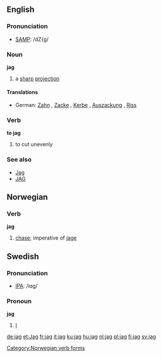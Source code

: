 ==English==

===Pronunciation===
*[[w:SAMPA|SAMP]]: /dZ{g/

===Noun===
'''jag'''

# a [[sharp]] [[projection]]

====Translations====
*German: [[Zahn]] {{m}}, [[Zacke]] {{f}}, [[Kerbe]] {{f}}, [[Auszackung]] {{f}}, [[Riss]] {{m}}

===Verb===
'''to jag'''

# to cut unevenly

===See also===
*[[Jag]]
*[[JAG]]

==Norwegian==
===Verb===
[[Category:Norwegian verb forms]]
'''jag'''
#[[chase]]; imperative of [[jage]]

==Swedish==
===Pronunciation===
*[[w:IPA|IPA]]: /iɑg/

===Pronoun===
'''jag'''

#[[I]]
[[de:jag]]
[[et:Jag]]
[[fr:jag]]
[[it:jag]]
[[ku:jag]]
[[hu:jag]]
[[nl:jag]]
[[pl:jag]]
[[fi:jag]]
[[sv:jag]]